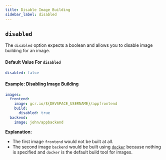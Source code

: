 ```yaml
---
title: Disable Image Building
sidebar_label: disabled
---
```


## `disabled`
The `disabled` option expects a boolean and allows you to disable image building for an image.

#### Default Value For `disabled`
```yaml
disabled: false
```

#### Example: Disabling Image Building
```yaml
images:
  frontend:
    image: gcr.io/${DEVSPACE_USERNAME}/appfrontend
    build:
      disabled: true
  backend:
    image: john/appbackend
```
**Explanation:**  
- The first image `frontend` would not be built at all.
- The second image `backend` would be built using [`docker`](../../configuration/images/docker.mdx) because nothing is specified and `docker` is the default build tool for images.
